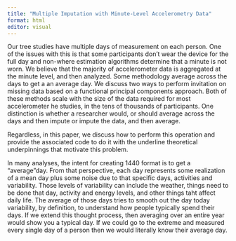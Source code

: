 ```yaml
---
title: "Multiple Imputation with Minute-Level Accelerometry Data"
format: html
editor: visual
---
```



Our tree studies have multiple days of measurement on each person. One of the issues with this is that some participants don't wear the device for the full day and non-where estimation algorithms determine that a minute is not worn.
We believe that the majority of accelerometer data is aggregated at the minute level, and then analyzed. Some methodology average across the days to get a an average day. We discuss two ways to perform invitation on missing data based on a functional principal components approach. Both of these methods scale with the size of the data required for most accelerometer he studies, in the tens of thousands of participants. One distinction is whether a researcher would, or should average across the days and then impute or impute the data, and then average.

Regardless, in this paper, we discuss how to perform this operation and provide the associated code to do it with the underline theoretical underpinnings that motivate this problem.

In many analyses, the intent for creating 1440 format is to get a "average "day. From that perspective, each day represents some realization of a mean day plus some noise due to that specific days, activities and variability. Those levels of variability can include the weather, things need to be done that day, activity and energy levels, and other things taht affect daily life.  The average of those days tries to smooth out the day today variability, by definition, to understand how people typically spend their days. If we extend this thought process, then averaging over an entire year would show you a typical day. If we could go to the extreme and measured every single day of a person then we would literally know their average day.
